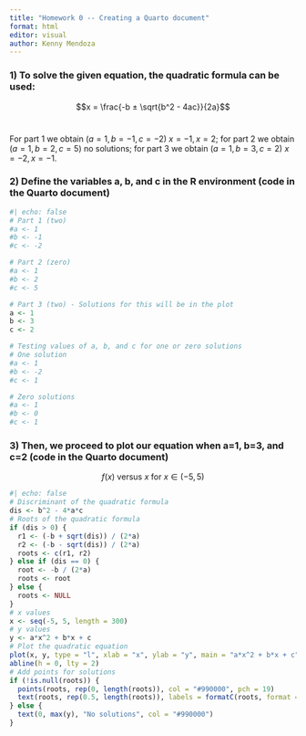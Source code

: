 ```yaml
---
title: "Homework 0 -- Creating a Quarto document"
format: html
editor: visual
author: Kenny Mendoza
---
```


### 1) To solve the given equation, the quadratic formula can be used:

$$x =  \frac{-b ± \sqrt{b^2 - 4ac}}{2a}$$\

For part 1 we obtain ($a=1, b=-1, c=-2$) $x = -1, x = 2$; for part 2 we obtain ($a=1, b=2, c=5$) no solutions; for part 3 we obtain ($a=1, b=3, c=2$) $x = -2, x = -1$.

### 2) Define the variables a, b, and c in the R environment (code in the Quarto document)

```r
#| echo: false
# Part 1 (two)
#a <- 1
#b <- -1
#c <- -2

# Part 2 (zero)
#a <- 1
#b <- 2
#c <- 5

# Part 3 (two) - Solutions for this will be in the plot
a <- 1 
b <- 3
c <- 2

# Testing values of a, b, and c for one or zero solutions
# One solution
#a <- 1
#b <- -2
#c <- 1

# Zero solutions
#a <- 1
#b <- 0
#c <- 1
```

### 3) Then, we proceed to plot our equation when a=1, b=3, and c=2 (code in the Quarto document)

$$f(x) \text{ versus } x \text{ for } x \in (-5,5)$$

```r
#| echo: false
# Discriminant of the quadratic formula
dis <- b^2 - 4*a*c
# Roots of the quadratic formula
if (dis > 0) {
  r1 <- (-b + sqrt(dis)) / (2*a)
  r2 <- (-b - sqrt(dis)) / (2*a)
  roots <- c(r1, r2)
} else if (dis == 0) {
  root <- -b / (2*a)
  roots <- root
} else {
  roots <- NULL
}
# x values
x <- seq(-5, 5, length = 300)
# y values
y <- a*x^2 + b*x + c
# Plot the quadratic equation
plot(x, y, type = "l", xlab = "x", ylab = "y", main = "a*x^2 + b*x + c")
abline(h = 0, lty = 2)
# Add points for solutions
if (!is.null(roots)) {
  points(roots, rep(0, length(roots)), col = "#990000", pch = 19)
  text(roots, rep(0.5, length(roots)), labels = formatC(roots, format = "g", digits = 3), col = "#990000")
} else {
  text(0, max(y), "No solutions", col = "#990000")
}
```
